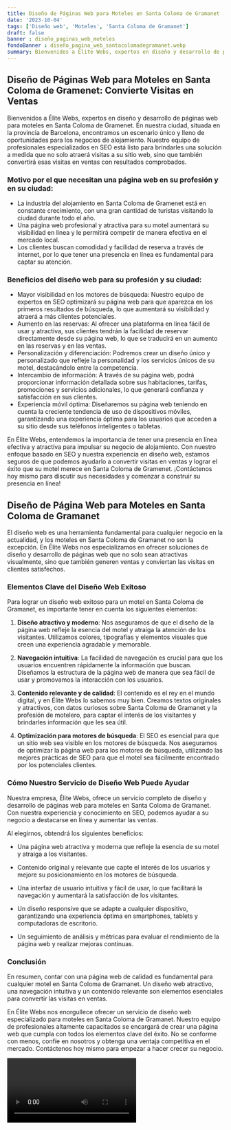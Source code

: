 ```yaml
---
title: Diseño de Páginas Web para Moteles en Santa Coloma de Gramanet
date: '2023-10-04'
tags: ['Diseño web', 'Moteles', 'Santa Coloma de Gramanet']
draft: false
banner : diseño_paginas_web_moteles
fondoBanner : diseño_pagina_web_santacolomadegramanet.webp
summary: Bienvenidos a Élite Webs, expertos en diseño y desarrollo de páginas web para moteles en Santa Coloma de Gramenet. En nuestra ciudad, situada en la provincia de Barcelona, encontramos un escenario único y lleno de oportunidades para los negocios de alojamiento. Nuestro equipo de profesionales especializados en SEO está listo para brindarles una solución a medida que no solo atraerá visitas a su sitio web, sino que también convertirá esas visitas en ventas con resultados comprobados.
---
```


## Diseño de Páginas Web para Moteles en Santa Coloma de Gramenet: Convierte Visitas en Ventas

Bienvenidos a Élite Webs, expertos en diseño y desarrollo de páginas web para moteles en Santa Coloma de Gramenet. En nuestra ciudad, situada en la provincia de Barcelona, encontramos un escenario único y lleno de oportunidades para los negocios de alojamiento. Nuestro equipo de profesionales especializados en SEO está listo para brindarles una solución a medida que no solo atraerá visitas a su sitio web, sino que también convertirá esas visitas en ventas con resultados comprobados.

### Motivo por el que necesitan una página web en su profesión y en su ciudad:

- La industria del alojamiento en Santa Coloma de Gramenet está en constante crecimiento, con una gran cantidad de turistas visitando la ciudad durante todo el año.
- Una página web profesional y atractiva para su motel aumentará su visibilidad en línea y le permitirá competir de manera efectiva en el mercado local.
- Los clientes buscan comodidad y facilidad de reserva a través de internet, por lo que tener una presencia en línea es fundamental para captar su atención.

### Beneficios del diseño web para su profesión y su ciudad:

- Mayor visibilidad en los motores de búsqueda: Nuestro equipo de expertos en SEO optimizará su página web para que aparezca en los primeros resultados de búsqueda, lo que aumentará su visibilidad y atraerá a más clientes potenciales.
- Aumento en las reservas: Al ofrecer una plataforma en línea fácil de usar y atractiva, sus clientes tendrán la facilidad de reservar directamente desde su página web, lo que se traducirá en un aumento en las reservas y en las ventas.
- Personalización y diferenciación: Podremos crear un diseño único y personalizado que refleje la personalidad y los servicios únicos de su motel, destacándolo entre la competencia.
- Intercambio de información: A través de su página web, podrá proporcionar información detallada sobre sus habitaciones, tarifas, promociones y servicios adicionales, lo que generará confianza y satisfacción en sus clientes.
- Experiencia móvil óptima: Diseñaremos su página web teniendo en cuenta la creciente tendencia de uso de dispositivos móviles, garantizando una experiencia óptima para los usuarios que acceden a su sitio desde sus teléfonos inteligentes o tabletas.

En Élite Webs, entendemos la importancia de tener una presencia en línea efectiva y atractiva para impulsar su negocio de alojamiento. Con nuestro enfoque basado en SEO y nuestra experiencia en diseño web, estamos seguros de que podemos ayudarlo a convertir visitas en ventas y lograr el éxito que su motel merece en Santa Coloma de Gramenet. ¡Contáctenos hoy mismo para discutir sus necesidades y comenzar a construir su presencia en línea!

<GifSeo />

<Cta />

## Diseño de Página Web para Moteles en Santa Coloma de Gramanet

El diseño web es una herramienta fundamental para cualquier negocio en la actualidad, y los moteles en Santa Coloma de Gramanet no son la excepción. En Élite Webs nos especializamos en ofrecer soluciones de diseño y desarrollo de páginas web que no solo sean atractivas visualmente, sino que también generen ventas y conviertan las visitas en clientes satisfechos.

### Elementos Clave del Diseño Web Exitoso

Para lograr un diseño web exitoso para un motel en Santa Coloma de Gramanet, es importante tener en cuenta los siguientes elementos:

1. **Diseño atractivo y moderno**: Nos aseguramos de que el diseño de la página web refleje la esencia del motel y atraiga la atención de los visitantes. Utilizamos colores, tipografías y elementos visuales que creen una experiencia agradable y memorable.

2. **Navegación intuitiva**: La facilidad de navegación es crucial para que los usuarios encuentren rápidamente la información que buscan. Diseñamos la estructura de la página web de manera que sea fácil de usar y promovamos la interacción con los usuarios.

3. **Contenido relevante y de calidad**: El contenido es el rey en el mundo digital, y en Élite Webs lo sabemos muy bien. Creamos textos originales y atractivos, con datos curiosos sobre Santa Coloma de Gramanet y la profesión de motelero, para captar el interés de los visitantes y brindarles información que les sea útil.

4. **Optimización para motores de búsqueda**: El SEO es esencial para que un sitio web sea visible en los motores de búsqueda. Nos aseguramos de optimizar la página web para los motores de búsqueda, utilizando las mejores prácticas de SEO para que el motel sea fácilmente encontrado por los potenciales clientes.

### Cómo Nuestro Servicio de Diseño Web Puede Ayudar

Nuestra empresa, Élite Webs, ofrece un servicio completo de diseño y desarrollo de páginas web para moteles en Santa Coloma de Gramanet. Con nuestra experiencia y conocimiento en SEO, podemos ayudar a su negocio a destacarse en línea y aumentar las ventas.

Al elegirnos, obtendrá los siguientes beneficios:

- Una página web atractiva y moderna que refleje la esencia de su motel y atraiga a los visitantes.

- Contenido original y relevante que capte el interés de los usuarios y mejore su posicionamiento en los motores de búsqueda.

- Una interfaz de usuario intuitiva y fácil de usar, lo que facilitará la navegación y aumentará la satisfacción de los visitantes.

- Un diseño responsive que se adapte a cualquier dispositivo, garantizando una experiencia óptima en smartphones, tablets y computadoras de escritorio.

- Un seguimiento de análisis y métricas para evaluar el rendimiento de la página web y realizar mejoras continuas.

### Conclusión

En resumen, contar con una página web de calidad es fundamental para cualquier motel en Santa Coloma de Gramanet. Un diseño web atractivo, una navegación intuitiva y un contenido relevante son elementos esenciales para convertir las visitas en ventas.

En Élite Webs nos enorgullece ofrecer un servicio de diseño web especializado para moteles en Santa Coloma de Gramanet. Nuestro equipo de profesionales altamente capacitados se encargará de crear una página web que cumpla con todos los elementos clave del éxito. No se conforme con menos, confíe en nosotros y obtenga una ventaja competitiva en el mercado. Contáctenos hoy mismo para empezar a hacer crecer su negocio.

<Video />

<CtaBot job='Moteles' city='Santa Coloma de Gramanet'/>

<Gmaps query='Santa Coloma de Gramanet+españa+maps' />